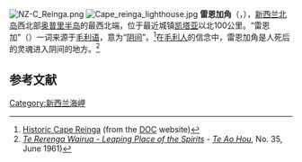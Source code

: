 {{noteTA
|G1=Country
}}
[[File:NZ-C_Reinga.png|thumb]]
[[File:Cape_reinga_lighthouse.jpg|thumb]]
'''雷恩加角'''（{{lang-en|Cape Reinga}}，{{lang-mi|Te Reinga 或 Te Rerenga Wairua}}），[[新西兰|新西兰]][[北島_(紐西蘭)|北岛]]西北部[[奥普里半岛|奥普里半岛]]的最西北端，位于最近城镇[[凯塔亚|凯塔亚]]以北100公里。“雷恩加”（{{lang|en|Reinga}}）一词来源于[[毛利语|毛利语]]，意为“[[阴间|阴间]]”。<ref>[http://www.doc.govt.nz/conservation/historic/by-region/northland/kaitaia/cape-reinga/ Historic Cape Reinga] {{Wayback|url=http://www.doc.govt.nz/conservation/historic/by-region/northland/kaitaia/cape-reinga/ |date=20131203012117 }} (from the [[New_Zealand_Department_of_Conservation|DOC]] website)</ref>在[[毛利人|毛利人]]的信念中，雷恩加角是人死后的灵魂进入阴间的地方。<ref name="Nat">''[http://teaohou.natlib.govt.nz/teaohou/issue/Mao35TeA/c20.html Te Rerenga Wairua - Leaping Place of the Spirits] {{Wayback|url=http://teaohou.natlib.govt.nz/teaohou/issue/Mao35TeA/c20.html |date=20080907064859 }}'' - ''[[Te_Ao_Hou|Te Ao Hou]]'', No. 35, June 1961)</ref>

==参考文献==
{{Reflist}}

[[Category:新西兰海岬|Category:新西兰海岬]]